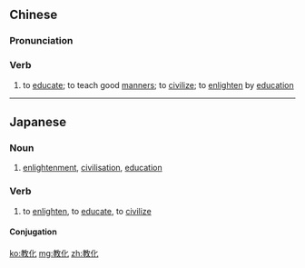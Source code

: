 ==Chinese==
{{zh-forms}}

===Pronunciation===
{{zh-pron
|m=jiàohuà
|c=gaau3 faa3
|mn=qz,tw,xm,zz:kàu-hòa
|cat=v
}}

===Verb===
{{zh-verb}}

# to [[educate]]; to teach good [[manner]]s; to [[civilize]]; to [[enlighten]] by [[education]]

----

==Japanese==
{{ja-kanjitab|きょう|か|yomi=on}}

===Noun===
{{ja-noun|きょうか}}

# [[enlightenment]], [[civilisation]], [[education]]

===Verb===
{{ja-verb-suru|きょうか}}

# to [[enlighten]], to [[educate]], to [[civilize]]

====Conjugation====
{{ja-suru|きょうか}}

[[ko:教化]]
[[mg:教化]]
[[zh:教化]]